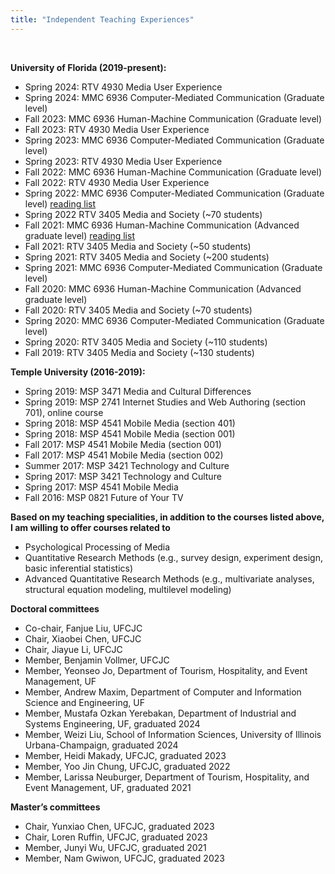 ```yaml
---
title: "Independent Teaching Experiences"
---
```

&nbsp;
&nbsp;

**University of Florida (2019-present):**

 - Spring 2024: RTV 4930 Media User Experience
 - Spring 2024: MMC 6936 Computer-Mediated Communication (Graduate level)
 - Fall 2023: MMC 6936 Human-Machine Communication (Graduate level)
 - Fall 2023: RTV 4930 Media User Experience 
 - Spring 2023: MMC 6936 Computer-Mediated Communication (Graduate level)
 - Spring 2023: RTV 4930 Media User Experience 
 - Fall 2022: MMC 6936 Human-Machine Communication (Graduate level)
 - Fall 2022: RTV 4930 Media User Experience 
 - Spring 2022: MMC 6936 Computer-Mediated Communication (Graduate level) [reading list](Files/CMC readings.pdf)
 - Spring 2022 RTV 3405 Media and Society (~70 students)
 - Fall 2021: MMC 6936 Human-Machine Communication (Advanced graduate level) [reading list](Files/HMC reading list.pdf)
 - Fall 2021: RTV 3405 Media and Society (~50 students)
 - Spring 2021: RTV 3405 Media and Society (~200 students)
 - Spring 2021: MMC 6936 Computer-Mediated Communication (Graduate level)
 - Fall 2020: MMC 6936 Human-Machine Communication (Advanced graduate level)
 - Fall 2020: RTV 3405 Media and Society (~70 students)
 - Spring 2020: MMC 6936 Computer-Mediated Communication (Graduate level)
 - Spring 2020: RTV 3405 Media and Society (~110 students)
 - Fall 2019: RTV 3405 Media and Society (~130 students)

**Temple University (2016-2019):**

- Spring 2019: MSP 3471 Media and Cultural Differences
- Spring 2019: MSP 2741 Internet Studies and Web Authoring (section 701), online course
- Spring 2018: MSP 4541 Mobile Media (section 401)
- Spring 2018: MSP 4541 Mobile Media (section 001)
- Fall 2017: MSP 4541 Mobile Media (section 001)
- Fall 2017: MSP 4541 Mobile Media (section 002)
- Summer 2017: MSP 3421 Technology and Culture
- Spring 2017: MSP 3421 Technology and Culture
- Spring 2017: MSP 4541 Mobile Media
- Fall 2016: MSP 0821 Future of Your TV

**Based on my teaching specialities, in addition to the courses listed above, I am willing to offer courses related to**

- Psychological Processing of Media
- Quantitative Research Methods (e.g., survey design, experiment design, basic inferential statistics)
- Advanced Quantitative Research Methods (e.g., multivariate analyses, structural equation modeling, multilevel modeling)

**Doctoral committees**

- Co-chair, Fanjue Liu, UFCJC
- Chair, Xiaobei Chen, UFCJC
- Chair, Jiayue Li, UFCJC
- Member, Benjamin Vollmer, UFCJC
- Member, Yeonseo Jo, Department of Tourism, Hospitality, and Event Management, UF
- Member, Andrew Maxim, Department of Computer and Information Science and Engineering, UF
- Member, Mustafa Ozkan Yerebakan, Department of Industrial and Systems Engineering, UF, graduated 2024
- Member, Weizi Liu, School of Information Sciences, University of Illinois Urbana-Champaign, graduated 2024
- Member, Heidi Makady, UFCJC, graduated 2023
- Member, Yoo Jin Chung, UFCJC, graduated 2022
- Member, Larissa Neuburger, Department of Tourism, Hospitality, and Event Management, UF, graduated 2021

**Master's committees**

- Chair, Yunxiao Chen, UFCJC, graduated 2023
- Chair, Loren Ruffin, UFCJC, graduated 2023
- Member, Junyi Wu, UFCJC, graduated 2021
- Member, Nam Gwiwon, UFCJC, graduated 2023

